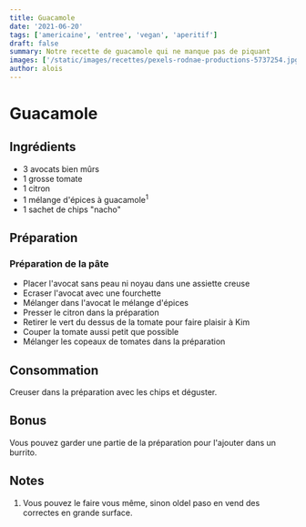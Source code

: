 ```yaml
---
title: Guacamole
date: '2021-06-20'
tags: ['americaine', 'entree', 'vegan', 'aperitif']
draft: false
summary: Notre recette de guacamole qui ne manque pas de piquant
images: ['/static/images/recettes/pexels-rodnae-productions-5737254.jpg']
author: alois
---
```


# Guacamole

<Pexels
  src="/static/images/recettes/pexels-rodnae-productions-5737254.jpg"
  srcurl="https://www.pexels.com/photo/person-holding-green-cream-in-purple-round-bowl-5737254/"
  author="RODNAE Productions"
  authorurl="https://www.pexels.com/@rodnae-prod"
  alt="guacamole"
/>

## Ingrédients

- 3 avocats bien mûrs
- 1 grosse tomate
- 1 citron
- 1 mélange d'épices à guacamole<sup>1</sup>
- 1 sachet de chips "nacho"

## Préparation

### Préparation de la pâte

- Placer l'avocat sans peau ni noyau dans une assiette creuse
- Ecraser l'avocat avec une fourchette
- Mélanger dans l'avocat le mélange d'épices
- Presser le citron dans la préparation
- Retirer le vert du dessus de la tomate pour faire plaisir à Kim
- Couper la tomate aussi petit que possible
- Mélanger les copeaux de tomates dans la préparation

## Consommation

Creuser dans la préparation avec les chips et déguster.

## Bonus

Vous pouvez garder une partie de la préparation pour l'ajouter dans un burrito.

## Notes

1. Vous pouvez le faire vous même, sinon oldel paso en vend des correctes en grande surface.
